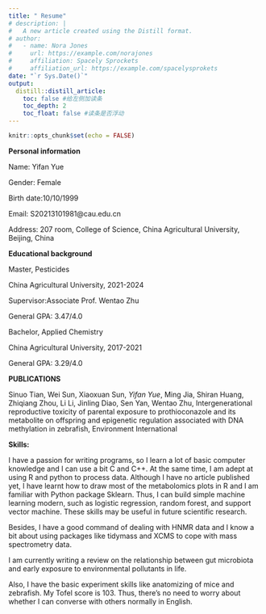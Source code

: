 ```yaml
---
title: " Resume"
# description: |
#   A new article created using the Distill format.
# author:
#   - name: Nora Jones 
#     url: https://example.com/norajones
#     affiliation: Spacely Sprockets
#     affiliation_url: https://example.com/spacelysprokets
date: "`r Sys.Date()`"
output: 
  distill::distill_article:
    toc: false #给左侧加读条
    toc_depth: 2
    toc_float: false #读条是否浮动
---
```


```r
knitr::opts_chunk$set(echo = FALSE)
```


**Personal information**

Name: Yifan Yue

Gender: Female

Birth date:10/10/1999

Email: S20213101981@cau.edu.cn

Address: 207 room, College of Science, China Agricultural University, Beijing, China

**Educational background**


Master, Pesticides

China Agricultural University, 2021-2024

Supervisor:Associate Prof. Wentao Zhu

General GPA: 3.47/4.0


Bachelor, Applied Chemistry

China Agricultural University, 2017-2021

General GPA: 3.29/4.0

**PUBLICATIONS**

Sinuo Tian, Wei Sun, Xiaoxuan Sun, *Yifan Yue*, Ming Jia, Shiran Huang, Zhiqiang Zhou, Li Li, Jinling Diao, Sen Yan, Wentao Zhu,
Intergenerational reproductive toxicity of parental exposure to prothioconazole and its metabolite on offspring and epigenetic regulation associated with DNA methylation in zebrafish,
Environment International


**Skills:**

I have a passion for writing programs, so I learn a lot of basic computer knowledge and I can use a bit C and C++. At the same time, I am adept at using R and python to process data. Although I have no article published yet, I have learnt how to draw most of the metabolomics plots in R and I am familiar with Python package Sklearn. Thus, I can build simple machine learning modern, such as logistic regression, random forest, and support vector machine. These skills may be useful in future scientific research. 

Besides, I have a good command of dealing with HNMR data and I know a bit about using packages like tidymass and XCMS to cope with  mass spectrometry data.

I am currently writing a review on the relationship between gut microbiota and early exposure to environmental pollutants in life.

Also, I have the basic experiment skills like anatomizing of mice and zebrafish. 
My Tofel score is 103. Thus, there's no need to worry about whether I can converse with others normally in English.


<!-- 插入视频 -->
<!-- ## Setting up RStudio Cloud -->

<!-- <iframe width="560" height="400" src="https://www.youtube.com/embed/L2KT0ls_oIk" frameborder="0" allow="accelerometer; autoplay; clipboard-write; encrypted-media; gyroscope; picture-in-picture" allowfullscreen></iframe> -->

